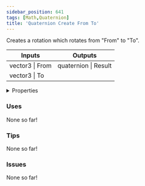 ```yaml
---
sidebar_position: 641
tags: [Math,Quaternion]
title: 'Quaternion Create From To'
---
```


Creates a rotation which rotates from "From" to "To".



<IChip uuid="1069c5de-c7e3-40e0-bd90-52135873b36d"/>

<table><thead><tr><th>Inputs</th><th>Outputs</th></tr></thead><tbody><tr><td>vector3 | From</td><td>quaternion | Result</td></tr><tr><td>vector3 | To</td><td /></tr></tbody></table>

<details>
  <summary>Properties</summary>
  <div>
    <div>
    <table>
      <tbody>
        <tr>
          <td>Is beta required?</td>
          <td>No</td>
        </tr>
        <tr>
          <td>Is chip a trolling risk?</td>
          <td>No</td>
        </tr>
        <tr>
          <td>Is chip a role assignment risk?</td>
          <td>No</td>
        </tr>
        <tr>
          <td>Chip UUID</td>
          <td>1069c5de-c7e3-40e0-bd90-52135873b36d</td>
        </tr>
        <tr>
          <td>Room availability</td>
          <td>Available everywhere</td>
        </tr>
      </tbody>
    </table>
    </div>
  </div>
</details>

### Uses

None so far!

### Tips

None so far!

### Issues

None so far!